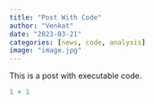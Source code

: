 ```yaml
---
title: "Post With Code"
author: "Venkat"
date: "2023-03-21"
categories: [news, code, analysis]
image: "image.jpg"
---
```


This is a post with executable code.

```r
1 + 1
```
